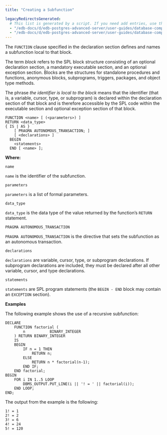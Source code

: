 ```yaml
---
title: "Creating a Subfunction"

legacyRedirectsGenerated:
  # This list is generated by a script. If you need add entries, use the `legacyRedirects` key.
  - "/edb-docs/d/edb-postgres-advanced-server/user-guides/database-compatibility-stored-procedural-language-guide/13/creating_a_subfunction.html"
  - "/edb-docs/d/edb-postgres-advanced-server/user-guides/database-compatibility-stored-procedural-language-guide/latest/creating_a_subfunction.html"
---
```


<div id="creating_a_subfunction" class="registered_link"></div>

The `FUNCTION` clause specified in the declaration section defines and names a subfunction local to that block.

The term *block* refers to the SPL block structure consisting of an optional declaration section, a mandatory executable section, and an optional exception section. Blocks are the structures for standalone procedures and functions, anonymous blocks, subprograms, triggers, packages, and object type methods.

The phrase *the identifier is local to the block* means that the identifier (that is, a variable, cursor, type, or subprogram) is declared within the declaration section of that block and is therefore accessible by the SPL code within the executable section and optional exception section of that block.

```text
FUNCTION <name> [ (<parameters>) ]
RETURN <data_type>
{ IS | AS }
    [ PRAGMA AUTONOMOUS_TRANSACTION; ]
    [ <declarations> ]
  BEGIN
    <statements>
  END [ <name> ];
```

**Where:**

`name`

 `name` is the identifier of the subfunction.

`parameters`

 `parameters` is a list of formal parameters.

`data_type`

 `data_type` is the data type of the value returned by the function’s `RETURN` statement.

`PRAGMA AUTONOMOUS_TRANSACTION`

 `PRAGMA AUTONOMOUS_TRANSACTION` is the directive that sets the subfunction as an autonomous transaction.

`declarations`

 `declarations` are variable, cursor, type, or subprogram declarations. If subprogram declarations are included, they must be declared after all other variable, cursor, and type declarations.

`statements`

 `statements` are SPL program statements (the `BEGIN - END` block may contain an `EXCEPTION` section).

**Examples**

The following example shows the use of a recursive subfunction:

```text
DECLARE
    FUNCTION factorial (
        n           BINARY_INTEGER
    ) RETURN BINARY_INTEGER
    IS
    BEGIN
        IF n = 1 THEN
            RETURN n;
        ELSE
            RETURN n * factorial(n-1);
        END IF;
    END factorial;
BEGIN
    FOR i IN 1..5 LOOP
        DBMS_OUTPUT.PUT_LINE(i || '! = ' || factorial(i));
    END LOOP;
END;
```

The output from the example is the following:

```text
1! = 1
2! = 2
3! = 6
4! = 24
5! = 120
```
